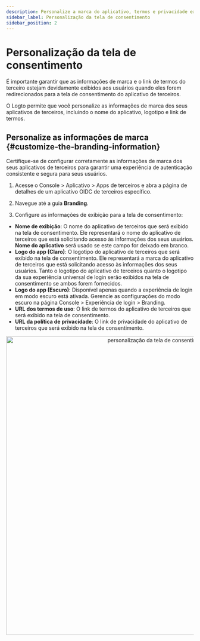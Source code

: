 ```yaml
---
description: Personalize a marca do aplicativo, termos e privacidade exibidos na tela de consentimento OAuth para construir confiança do usuário e melhorar a autorização.
sidebar_label: Personalização da tela de consentimento
sidebar_position: 2
---
```


# Personalização da tela de consentimento

É importante garantir que as informações de marca e o link de termos do terceiro estejam devidamente exibidos aos usuários quando eles forem redirecionados para a tela de consentimento do aplicativo de terceiros.

O Logto permite que você personalize as informações de marca dos seus aplicativos de terceiros, incluindo o nome do aplicativo, logotipo e link de termos.

## Personalize as informações de marca \{#customize-the-branding-information}

Certifique-se de configurar corretamente as informações de marca dos seus aplicativos de terceiros para garantir uma experiência de autenticação consistente e segura para seus usuários.

1. Acesse o <CloudLink to="/applications/third-party-applications">Console > Aplicativo > Apps de terceiros</CloudLink> e abra a página de detalhes de um aplicativo OIDC de terceiros específico.

2. Navegue até a guia **Branding**.

3. Configure as informações de exibição para a tela de consentimento:

- **Nome de exibição**: O nome do aplicativo de terceiros que será exibido na tela de consentimento. Ele representará o nome do aplicativo de terceiros que está solicitando acesso às informações dos seus usuários. **Nome do aplicativo** será usado se este campo for deixado em branco.
- **Logo do app (Claro)**: O logotipo do aplicativo de terceiros que será exibido na tela de consentimento. Ele representará a marca do aplicativo de terceiros que está solicitando acesso às informações dos seus usuários. Tanto o logotipo do aplicativo de terceiros quanto o logotipo da sua experiência universal de login serão exibidos na tela de consentimento se ambos forem fornecidos.
- **Logo do app (Escuro)**: Disponível apenas quando a experiência de login em modo escuro está ativada. Gerencie as configurações do modo escuro na página <CloudLink to="/sign-in-experience/branding">Console > Experiência de login > Branding</CloudLink>.
- **URL dos termos de uso**: O link de termos do aplicativo de terceiros que será exibido na tela de consentimento.
- **URL da política de privacidade**: O link de privacidade do aplicativo de terceiros que será exibido na tela de consentimento.

<center>
  <img
    src="/img/assets/consent-screen-branding.webp"
    alt="personalização da tela de consentimento"
    width="800"
  />
</center>
